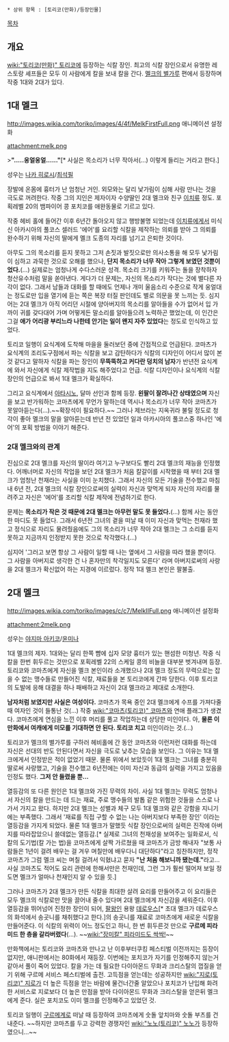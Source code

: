  * 상위 항목 : [토리코(만화)/등장인물]

[[목차]]

== 개요 ==
[[wiki:"토리코(만화)" 토리코]]에 등장하는 식칼 장인. 최고의 식칼 장인으로서 유명한 레스토랑 셰프들은 모두 이 사람에게 칼을 보내 칼을 간다. [[멜크의 별가루]] 편에서 등장하며 작중 1대와 2대가 있다.

== 1대 멜크 ==
http://images.wikia.com/toriko/images/4/4f/MelkFirstFull.png
애니메이션 설정화

attachment:melk.png

>'''".....웅얼웅얼......"'''[* 사실은 목소리가 너무 작아서(...) 이렇게 들리는 거라고 한다.]

성우는 [[나카 히로시]]/[[최석필]]

장발에 온몸에 흉터가 난 엄청난 거인. 외모와는 달리 낯가림이 심해 사람 만나는 것을 극도로 꺼려한다. 작중 그의 지인은 제자이자 수양딸인 2대 멜크와 친구 [[이치류]] 정도. 포획레벨 20의 뱀파이어 콩 포치코를 애완동물로 기르고 있다. 

작중 헤비 홀에 들어간 이후 6년간 돌아오지 않고 행방불명 되었는데 [[이치류]]에게서 미식신 아카시아의 풀코스 셀러드 '에어'를 요리할 식칼을 제작하는 의뢰를 받아 그 의뢰를 완수하기 위해 자신의 딸에게 멜크 도종의 자리를 넘기고 은퇴한 것이다.

아무도 그의 목소리를 듣지 못하고 그저 손짓과 발짓으로만 의사소통을 해 모두 낯가림이 심하고 과묵한 것으로 오해를 했으나, '''단지 목소리가 너무 작아 그렇게 보였던 것뿐이었다.'''(…) 실제로는 엄청나게 수다스러운 성격. 목소리 크기를 키워주는 돌을 장착하자 청산유수처럼 말을 쏟아낸다. 게다가 더 문제는, 자신의 목소리가 작다는 것에 별다른 자각이 없다. 그래서 남들과 대화를 할 때에도 언제나 개미 울음소리 수준으로 작게 웅얼대는 정도로만 입을 열기에 듣는 쪽은 복장 터질 판인데도 별로 의문을 못 느끼는 듯. 심지어는 2대 멜크가 아직 어리던 시절에 양아버지의 목소리를 알아들을 수가 없어서 입 가까이 귀를 갖다대어 가며 어떻게든 말소리를 알아들으려 노력하곤 했었는데, 이 인간은 그걸 '''애가 어리광 부리느라 나한테 안기는 일이 왠지 자주 있었다'''는 정도로 인식하고 있었다.

토리코 일행이 요식계에 도착해 마을을 둘러보던 중에 간접적으로 언급된다. 코마츠가 요식계의 조리도구점에서 파는 식칼을 보고 감탄하다가 식칼의 디자인이 어디서 많이 본 것 같다고 말하자 식칼을 파는 장인이 '''무뚝뚝하고 커다란 덩치의 남자'''가 반년전 요식계에 와서 자신에게 식칼 제작법을 지도 해주었다고 언급. 식칼 디자인이나 요식계의 식칼 장인의 언급으로 봐서 1대 멜크가 확실하다.

그리고 요식계에서 [[아타시노]], 달마 선인과 함께 등장. '''왼팔이 잘려나간 상태였으며''' 자신을 보고 반가워하는 코마츠에게 무언가 말하는데 역시나 목소리가 너무 작아 코마츠가 못알아듣는다(...).~~확장석이 필요하다.~~ 그러나 제브라는 지옥귀라 불릴 정도로 청각이 좋아 멜크의 말을 알아듣는데 반년 전 있었던 일과 아카시아의 풀코스중 하나인 '에어'의 포획 방법을 이야기 해준다.

=== 2대 멜크와의 관계 ===
진심으로 2대 멜크를 자신의 딸이라 여기고 누구보다도 빨리 2대 멜크의 재능을 인정했다. 어깨너머로 자신의 작업을 보던 2대 멜크가 처음 칼갈이를 시작했을 때 부터 2대 멜크가 엄청난 천재라는 사실을 이미 눈치챘다. 그래서 자신의 모든 기술을 전수했고 마침내 6년 전, 2대 멜크의 식칼 장인으로써의 실력이 자신과 맞먹게 되자 자신의 자리를 물려주고 자신은 '에어'를 조리할 식칼 제작에 전념하기로 한다.

문제는 '''목소리가 작은 것 때문에 2대 멜크는 아무런 말도 못 들었다.'''(…) 함께 사는 동안 한 마디도 못 들었다. 그래서 6년전 그녀의 곁을 떠날 때 이미 자신과 맞먹는 천재라 했고 정식으로 자리도 물려줬음에도 그의 목소리가 너무 작아 2대 멜크는 그 소리를 듣지 못하고 지금까지 인정받지 못한 것으로 착각했다.(…)

심지어 '그러고 보면 항상 그 사람이 일할 때 나는 옆에서 그 사람을 따라 했을 뿐이다. 그 사람을 아버지로 생각한 건 나 혼자만의 착각일지도 모른다' 라며 아버지로써의 사랑을 2대 멜크가 확신없어 하는 지경에 이르렀다. 정작 1대 멜크 본인은 팔불출.

== 2대 멜크 ==
http://images.wikia.com/toriko/images/c/c7/MelkIIFull.png
애니메이션 설정화

attachment:2melk.png

성우는 [[야지마 아키코]]/[[윤미나]]

1대 멜크의 제자. 1대와는 달리 한쪽 뺨에 십자 모양 흉터가 있는 핸섬한 미청년. 작중 식칼을 한번 휘두르는 것만으로 포획레벨 22의 스케일 콩의 비늘을 대부분 벗겨내며 등장. 토리코와 코마츠에게 자신을 멜크 본인이라 소개했으나 2대 멜크 정도의 무력으로는 잡을 수 없는 맹수들로 만들어진 식칼, 재료들을 본 토리코에게 간파 당한다. 이후 토리코의 도발에 응해 대결을 하나 패배하고 자신이 2대 멜크라고 제대로 소개한다.

'''남자처럼 보였지만 사실은 여성이다.''' 코마츠가 목욕 중인 2대 멜크에게 수프를 가져다줄 때 여자인 것이 들통난 것(…) 작중 [[wiki:"코마츠(토리코)" 코마츠]]와 연애 플래그가 생겼다. 코마츠에게 연심을 느낀 이후 머리를 풀고 작업하는데 상당한 미인이다. 아, '''물론 이 만화에서 여캐에게 미모를 기대하면 안 된다. 토리코 치고''' 미인이라는 것.(…)

토리코가 멜크의 별가루를 구하러 헤비홀에 간 동안 코마츠와 이런저런 대화를 하는데 자신은 선대의 반도 안된다면서 자신을 극도로 낮추는 모습을 보인다. 그 이유는 1대 멜크에게서 인정받은 적이 없었기 때문. 물론 위에서 보았듯이 1대 멜크는 그녀를 충분히 딸로써 사랑했고, 기술을 전수했고 6년전에는 이미 자신과 동급의 실력을 가지고 있음을 인정도 했다. '''그저 안 들렸을 뿐…'''

열등감의 또 다른 원인은 1대 멜크와 가진 무력의 차이. 사실 1대 멜크는 무력도 엄청나서 자신의 칼을 만드는 데 드는 재료, 주로 맹수들의 발톱 같은 위험한 것들을 스스로 나가서 가지고 왔다. 하지만 2대 멜크는 성별과 체구 모두 1대 멜크와 같은 강함을 지니기에는 부족했다. 그래서 '재료를 직접 구할 수 없는 나는 아버지보다 부족한 장인' 이라는 열등감을 가지게 되었다. 물론 1대 멜크가 말했듯 식칼 장인으로써의 실력은 진작에 아버지를 따라잡았으니 쓸데없는 열등감.[* 실제로 그녀의 천재성을 보여주는 일화로서, 식칼의 도기법(칼 가는 법)을 코마츠에게 살짝 가르쳤을 때 코마츠가 금방 해내자 "보통 사람들은 1년이 걸려 배우는 걸 겨우 며칠만에 배우다니 대단하다"라고 칭찬하지만, 정작 코마츠가 그럼 멜크 씨는 며칠 걸려서 익혔냐고 묻자 '''"난 처음 해보니까 됐는데."'''라고… 사실 코마츠도 적어도 요리 관련에 한해서만은 천재인데, 그런 그가 훨씬 떨어져 보일 정도면 멜크가 얼마나 천재인지 알 수 있을 듯.]

그러나 코마츠가 2대 멜크가 만든 식칼을 최대한 살려 요리를 만들어주고 이 요리들은 모두 멜크의 식칼로만 맛을 끌어내 줄수 있다며 2대 멜크에게 자신감을 세워준다. 이후 열등감을 뛰어넘어 진정한 장인이 되어, [[팔왕]]인 용왕 [[데로우스]][*  초대 멜크가 데로우스의 화석에서 송곳니를 채취했다고 한다.]의 송곳니를 재료로 코마츠에게 새로운 식칼을 만들어준다. 이 식칼의 위력이 어느 정도인고 하니, 한 번 휘두른것 만으로 '''구르메 피라미드 한 층을 갈라버렸다'''(…). ~~[[wiki:"장미칼" 피라미드도 싹싹!]]~~

만화책에서는 토리코와 코마츠와 만나고 난 이후부터쿠킹 페스티벌 이전까지는 등장이 없지만, 애니판에서는 80화에서 재등장. 이번에는 포치코가 자기를 인정해주지 않는거 같아서 풀이 죽어 있었다. 칼을 가는 데 필요한 다이아몬드 무화과 크리스탈의 껍질을 얻기 위해 구르메 서비스 페스티벌에 출전. 고득점을 얻는데는 성공하지만 [[wiki:"지로(토리코)" 지로]]가 더 높은 득점을 얻는 바람에 물건너간줄 알았으나 포치코가 난입해 화려한 서비스로 지로보다 더 높은 만점을 받아 다이아몬드 무화과 크리스탈을 얻은뒤 멜크에게 준다. 실은 포치코도 이미 멜크를 인정해주고 있었던 것.

토리코 일행이 [[구르메계]]로 떠날 때 등장하여 코마츠에게 숫돌 앞치마와 숫돌 부츠를 건내준다. ~~하지만 코마츠를 두고 강력한 경쟁자인 [[wiki:"노노(토리코)" 노노]]가 등장하였으니...~~

